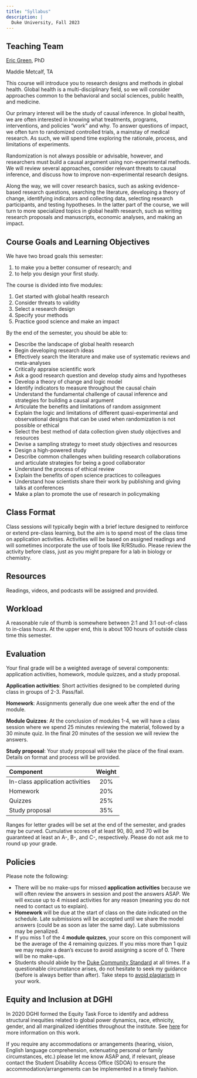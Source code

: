 ```yaml
---
title: "Syllabus"
description: |
  Duke University, Fall 2023
---
```


## Teaching Team

[Eric Green](https://globalhealth.duke.edu/people/green-eric), PhD

Maddie Metcalf, TA

This course will introduce you to research designs and methods in global health. Global health is a multi-disciplinary field, so we will consider approaches common to the behavioral and social sciences, public health, and medicine.

Our primary interest will be the study of causal inference. In global health, we are often interested in knowing what treatments, programs, interventions, and policies "work" and why. To answer questions of impact, we often turn to randomized controlled trials, a mainstay of medical research. As such, we will spend time exploring the rationale, process, and limitations of experiments.

Randomization is not always possible or advisable, however, and researchers must build a causal argument using non-experimental methods. We will review several approaches, consider relevant threats to causal inference, and discuss how to improve non-experimental research designs.

Along the way, we will cover research basics, such as asking evidence-based research questions, searching the literature, developing a theory of change, identifying indicators and collecting data, selecting research participants, and testing hypotheses. In the latter part of the course, we will turn to more specialized topics in global health research, such as writing research proposals and manuscripts, economic analyses, and making an impact.

## Course Goals and Learning Objectives

We have two broad goals this semester:

1. to make you a better consumer of research; and
2. to help you design your first study.

The course is divided into five modules:

1. Get started with global health research
2. Consider threats to validity
3. Select a research design
4. Specify your methods
5. Practice good science and make an impact

By the end of the semester, you should be able to:

* Describe the landscape of global health research
* Begin developing research ideas
* Effectively search the literature and make use of systematic reviews and meta-analyses
* Critically appraise scientific work 
* Ask a good research question and develop study aims and hypotheses 
* Develop a theory of change and logic model
* Identify indicators to measure throughout the causal chain
* Understand the fundamental challenge of causal inference and strategies for building a causal argument
* Articulate the benefits and limitations of random assignment
* Explain the logic and limitations of different quasi-experimental and observational designs that can be used when randomization is not possible or ethical
* Select the best method of data collection given study objectives and resources
* Devise a sampling strategy to meet study objectives and resources
* Design a high-powered study
* Describe common challenges when building research collaborations and articulate strategies for being a good collaborator
* Understand the process of ethical review
* Explain the benefits of open science practices to colleagues
* Understand how scientists share their work by publishing and giving talks at conferences
* Make a plan to promote the use of research in policymaking

## Class Format

Class sessions will typically begin with a brief lecture designed to reinforce or extend pre-class learning, but the aim is to spend most of the class time on application activities. Activities will be based on assigned readings and will sometimes incorporate the use of tools like R/RStudio. Please review the activity before class, just as you might prepare for a lab in biology or chemistry.

## Resources

Readings, videos, and podcasts will be assigned and provided.

## Workload

A reasonable rule of thumb is somewhere between 2:1 and 3:1 out-of-class to in-class hours. At the upper end, this is about 100 hours of outside class time this semester.

## Evaluation

Your final grade will be a weighted average of several components: application activities, homework, module quizzes, and a study proposal.

**Application activities**: Short activities designed to be completed during class in groups of 2-3. Pass/fail.

**Homework**: Assignments generally due one week after the end of the module.

**Module Quizzes**: At the conclusion of modules 1-4, we will have a class session where we spend 25 minutes reviewing the material, followed by a 30 minute quiz. In the final 20 minutes of the session we will review the answers.

**Study proposal**: Your study proposal will take the place of the final exam. Details on format and process will be provided.

| Component                             | Weight |
|:----                                  |:--:    |
| In-class application activities       | 20%    |
| Homework                              | 20%    |
| Quizzes                               | 25%    |
| Study proposal                        | 35%    |

Ranges for letter grades will be set at the end of the semester, and grades may be curved. Cumulative scores of at least 90, 80, and 70 will be guaranteed at least an A-, B-, and C-, respectively. Please do not ask me to round up your grade.  

## Policies

Please note the following:

* There will be no make-ups for missed **application activities** because we will often review the answers in session and post the answers ASAP. We will excuse up to 4 missed activities for any reason (meaning you do not need to contact us to explain). 
* **Homework** will be due at the start of class on the date indicated on the schedule. Late submissions will be accepted until we share the model answers (could be as soon as later the same day). Late submissions may be penalized. 
* If you miss 1 of the 4 **module quizzes**, your score on this component will be the average of the 4 remaining quizzes. If you miss more than 1 quiz we may require a dean's excuse to avoid assigning a score of 0. There will be no make-ups. 
* Students should abide by the [Duke Community Standard](https://studentaffairs.duke.edu/conduct/about-us/duke-community-standard){target="_blank"} at all times. If a questionable circumstance arises, do not hesitate to seek my guidance (before is always better than after). Take steps to [avoid plagiarism](http://library.duke.edu/research/plagiarism){target="_blank"} in your work.

## Equity and Inclusion at DGHI

In 2020 DGHI formed the Equity Task Force to identify and address structural inequities related to global power dynamics, race, ethnicity, gender, and all marginalized identities throughout the institute. See [here](https://globalhealth.duke.edu/about/diversity-equity-and-inclusion){target="_blank"} for more information on this work.

If you require any accommodations or arrangements (hearing, vision, English language comprehension, extenuating personal or family circumstances, etc.) please let me know ASAP and, if relevant, please contact the Student Disability Access Office (SDOA) to ensure the accommodation/arrangements can be implemented in a timely fashion.
